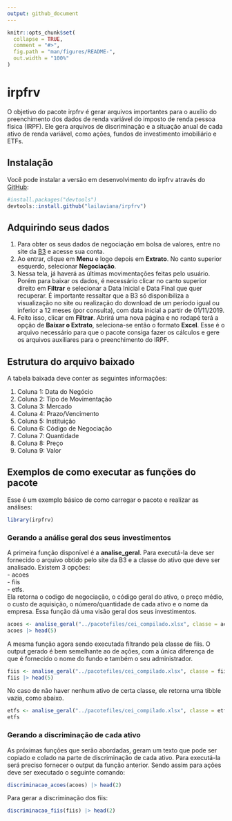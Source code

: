 ```yaml
---
output: github_document
---
```


<!-- README.md is generated from README.Rmd. Please edit that file -->

```r
knitr::opts_chunk$set(
  collapse = TRUE,
  comment = "#>",
  fig.path = "man/figures/README-",
  out.width = "100%"
)
```

# irpfrv

<!-- badges: start -->
<!-- badges: end -->

O objetivo do pacote irpfrv é gerar arquivos importantes para o auxílio do preenchimento dos dados de renda variável do imposto de renda pessoa física (IRPF). Ele gera arquivos de discriminação e a situação anual de cada ativo de renda variável, como ações, fundos de investimento imobiliário e ETFs.

## Instalação

Você pode instalar a versão em desenvolvimento do irpfrv através do [GitHub](https://github.com/):

``` r
#install.packages("devtools")
devtools::install.github("lailaviana/irpfrv")
```


## Adquirindo seus dados

1. Para obter os seus dados de negociação em bolsa de valores, entre no site da [B3](https://www.investidor.b3.com.br/) e acesse sua conta.
2. Ao entrar, clique em **Menu** e logo depois em **Extrato**. No canto superior esquerdo, selecionar **Negociação**. 
3. Nessa tela, já haverá as últimas movimentações feitas pelo usuário. Porém para baixar os dados, é necessário clicar no canto superior direito em **Filtrar** e selecionar a Data Inicial e Data Final que quer recuperar. É importante ressaltar que a B3 só disponibiliza a visualização no site ou realização do download de um período igual ou inferior a 12 meses (por consulta), com data inicial a partir de 01/11/2019. 
4. Feito isso, clicar em **Filtrar**. Abrirá uma nova página e no rodapé terá a opção de **Baixar o Extrato**, seleciona-se então o formato **Excel**. Esse é o arquivo necessário para que o pacote consiga fazer os cálculos e gere os arquivos auxiliares para o preenchimento do IRPF.

## Estrutura do arquivo baixado

A tabela baixada deve conter as seguintes informações:

1. Coluna 1: Data do Negócio  
2. Coluna 2: Tipo de Movimentação  
3. Coluna 3: Mercado  
4. Coluna 4: Prazo/Vencimento  
5. Coluna 5: Instituição  
6. Coluna 6: Código de Negociação  
7. Coluna 7: Quantidade  
8. Coluna 8: Preço  
9. Coluna 9: Valor  

## Exemplos de como executar as funções do pacote

Esse é um exemplo básico de como carregar o pacote e realizar as análises:

```r
library(irpfrv)
```

### Gerando a análise geral dos seus investimentos
A primeira função disponível é a **analise_geral**. Para executá-la deve ser fornecido o arquivo obtido pelo site da B3 e a classe do ativo que deve ser analisado. Existem 3 opções:  
- acoes  
- fiis  
- etfs.    
Ela retorna o codigo de negociação, o código geral do ativo, o preço médio, o custo de aquisição, o número/quantidade de cada ativo e o nome da empresa. Essa função dá uma visão geral dos seus investimentos.    

```r
acoes <- analise_geral("../pacotefiles/cei_compilado.xlsx", classe = acoes)
acoes |> head(5)
```
A mesma função agora sendo executada filtrando pela classe de fiis. O output gerado é bem semelhante ao de ações, com a única diferença de que 
é fornecido o nome do fundo e também o seu administrador. 

```r
fiis <- analise_geral("../pacotefiles/cei_compilado.xlsx", classe = fiis)
fiis |> head(5)
```
No caso de não haver nenhum ativo de certa classe, ele retorna uma tibble vazia, como abaixo. 

```r
etfs <- analise_geral("../pacotefiles/cei_compilado.xlsx", classe = etfs)
etfs
```

### Gerando a discriminação de cada ativo
As próximas funções que serão abordadas, geram um texto que pode ser copiado e colado na parte de discriminação de cada ativo. Para executá-la será preciso fornecer o output da função anterior. Sendo assim para ações deve ser executado o seguinte comando:

```r
discriminacao_acoes(acoes) |> head(2)
```
Para gerar a discriminação dos fiis:  
```r
discriminacao_fiis(fiis) |> head(2)
```
